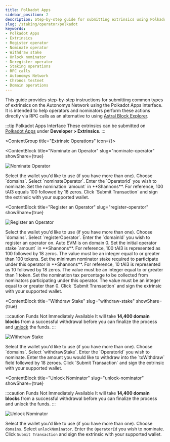 ```yaml
---
title: Polkadot Apps
sidebar_position: 2
description: Step-by-step guide for submitting extrinsics using Polkadot Apps interface
slug: /staking/operator/polkadot
keywords:
- Polkadot Apps
- Extrinsics
- Register operator
- Nominate operator
- Withdraw stake
- Unlock nominator
- Deregister operator
- Staking operations
- RPC calls
- Autonomys Network
- Chronos testnet
- Domain operations
---
```



This guide provides step-by-step instructions for submitting common types of extrinsics on the Autonomys Network using the Polkadot Apps interface. It is intended to help operators and nominators perform these actions directly via RPC calls as an alternative to using [Astral Block Explorer](https://astral.autonomys.xyz).

:::tip Polkadot Apps Interface
These extrinsics can be submitted on [Polkadot Apps](https://polkadot.js.org/apps/?rpc=wss%3A%2F%2Frpc-0.mainnet.autonomys.xyz%2Fws#/extrinsics) under **Developer > Extrinsics**.
:::

<ContentGroup title="Extrinsic Operations" icon={<Icon icon={ICONS.CODE} />}>

<ContentBlock 
title="Nominate an Operator" 
slug="nominate-operator"
showShare={true}
>

![Nominate Operator](/img/doc-imgs/polkadot/nominateOperator.png)

<ContentList   ordered>
<ContentListItem>Select the wallet you'd like to use (if you have more than one).</ContentListItem>
<ContentListItem>Choose `domains`.</ContentListItem>
<ContentListItem>Select `nominateOperator`.</ContentListItem>
<ContentListItem>Enter the `OperatorId` you wish to nominate.</ContentListItem>
<ContentListItem>Set the nomination `amount` in **Shannons**. For reference, 100 tAI3 equals 100 followed by 18 zeros.</ContentListItem>
<ContentListItem>Click `Submit Transaction` and sign the extrinsic with your supported <Link to="/wallets">wallet</Link>.</ContentListItem>
</ContentList>
</ContentBlock>

<ContentBlock 
title="Register an Operator" 
slug="register-operator"
showShare={true}
>
![Register an Operator](/img/doc-imgs/polkadot/registerOperator.png)

<ContentList ordered>
<ContentListItem>Select the wallet you'd like to use (if you have more than one).</ContentListItem>
<ContentListItem>Choose `domains`.</ContentListItem>
<ContentListItem>Select `registerOperator`.</ContentListItem>
<ContentListItem>Enter the `domainId` you wish to register an operator on. Auto EVM is on domain 0.</ContentListItem>
<ContentListItem>Set the initial operator stake `amount` in **Shannons**. For reference, 100 tAI3 is represented as 100 followed by 18 zeros. The value must be an integer equal to or greater than 100 tokens.</ContentListItem>
<ContentListItem>Set the minimum nominator stake required to participate under this operator in **Shannons**. For reference, 10 tAI3 is represented as 10 followed by 18 zeros. The value must be an integer equal to or greater than 1 token.</ContentListItem>
<ContentListItem>Set the nomination tax percentage to be collected from nominators participating under this operator. The value must be an integer equal to or greater than 0.</ContentListItem>
<ContentListItem>Click `Submit Transaction` and sign the extrinsic with your supported <Link to="/wallets">wallet</Link>.</ContentListItem>
</ContentList>
</ContentBlock>

<ContentBlock 
title="Withdraw Stake" 
slug="withdraw-stake"
showShare={true}
>
:::caution Funds Not Immediately Available
It will take **14,400 domain blocks** from a successful withdrawal before you can finalize the process and [unlock](#unlock-nominator) the funds.
:::

![Withdraw Stake](/img/doc-imgs/polkadot/withdrawStake.png)

<ContentList ordered>
<ContentListItem>Select the wallet you'd like to use (if you have more than one).</ContentListItem>
<ContentListItem>Choose `domains`.</ContentListItem>
<ContentListItem>Select `withdrawStake`.</ContentListItem>
<ContentListItem>Enter the `OperatorId` you wish to nominate.</ContentListItem>
<ContentListItem>Enter the amount you would like to withdraw into the `toWithdraw` field followed by 18 zeroes.</ContentListItem>
<ContentListItem>Click `Submit Transaction` and sign the extrinsic with your supported <Link to="/wallets">wallet</Link>.</ContentListItem>
</ContentList>
</ContentBlock>

<ContentBlock 
title="Unlock Nominator" 
slug="unlock-nominator"
showShare={true}
>
:::caution Funds Not Immediately Available
It will take **14,400 domain blocks** from a successful withdrawal before you can finalize the process and unlock the funds.
:::

![Unlock Nominator](/img/doc-imgs/polkadot/unlockNominator.png)

<ContentList ordered>

<ContentListItem>Select the wallet you'd like to use (if you have more than one).</ContentListItem>
<ContentListItem>Choose `domains`.</ContentListItem>
<ContentListItem>Select `unlockNominator`.</ContentListItem>
<ContentListItem>Enter the `OperatorId` you wish to nominate.</ContentListItem>
<ContentListItem>Click `Submit Transaction` and sign the extrinsic with your supported <Link to="/wallets">wallet</Link>.</ContentListItem>
</ContentList>
</ContentBlock>
</ContentGroup>